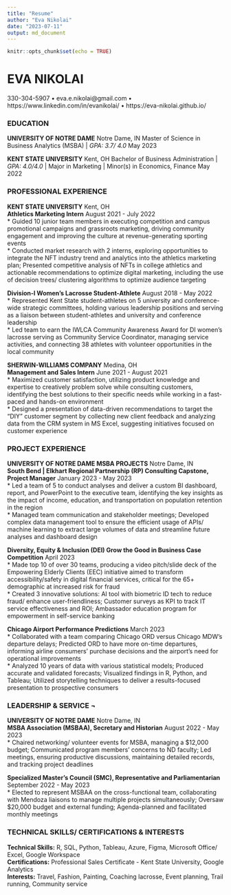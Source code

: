 ```yaml
---
title: "Resume"
author: "Eva Nikolai"
date: "2023-07-11"
output: md_document
---
```


```r
knitr::opts_chunk$set(echo = TRUE)
```

# EVA NIKOLAI 

330-304-5907 • eva.e.nikolai@gmail.com • https://www.linkedin.com/in/evanikolai/ • https://eva-nikolai.github.io/

### EDUCATION
**UNIVERSITY OF NOTRE DAME** 	Notre Dame, IN 
Master of Science in Business Analytics (MSBA) | *GPA: 3.7/ 4.0* 	May 2023

**KENT STATE UNIVERSITY**	Kent, OH
Bachelor of Business Administration | *GPA: 4.0/4.0* | Major in Marketing | Minor(s) in Economics, Finance	May 2022
  
### PROFESSIONAL EXPERIENCE
**KENT STATE UNIVERSITY** 	Kent, OH <br>
**Athletics Marketing Intern** 	August 2021 - July 2022 <br>
*	Guided 10 junior team members in executing competition and campus promotional campaigns and grassroots marketing, driving community engagement and improving the culture at revenue-generating sporting events <br>
*	Conducted market research with 2 interns, exploring opportunities to integrate the NFT industry trend and analytics into the athletics marketing plan; Presented competitive analysis of NFTs in college athletics and actionable recommendations to optimize digital marketing, including the use of decision trees/ clustering algorithms to optimize audience targeting

**Division-I Women's Lacrosse Student-Athlete** 	August 2018 - May 2022 <br>
*	Represented Kent State student-athletes on 5 university and conference-wide strategic committees, holding various leadership positions and serving as a liaison between student-athletes and university and conference leadership  <br>
*	Led team to earn the IWLCA Community Awareness Award for DI women’s lacrosse serving as Community Service Coordinator, managing service activities, and connecting 38 athletes with volunteer opportunities in the local community

**SHERWIN-WILLIAMS COMPANY** 	Medina, OH <br>
**Management and Sales Intern** 	June 2021 - August 2021 <br>
*	Maximized customer satisfaction, utilizing product knowledge and expertise to creatively problem solve while consulting customers, identifying the best solutions to their specific needs while working in a fast-paced and hands-on environment  <br>
*	Designed a presentation of data-driven recommendations to target the "DIY" customer segment by collecting new client feedback and analyzing data from the CRM system in MS Excel, suggesting initiatives focused on customer experience 

### PROJECT EXPERIENCE
**UNIVERSITY OF NOTRE DAME MSBA PROJECTS**							 Notre Dame, IN <br>
**South Bend | Elkhart Regional Partnership (RP) Consulting Capstone, Project Manager**              January 2023 - May 2023 <br>
* Led a team of 5 to conduct analyses and deliver a custom BI dashboard, report, and PowerPoint to the executive team, identifying the key insights as the impact of income, education, and transportation on population retention in the region <br>
* Managed team communication and stakeholder meetings; Developed complex data management tool to ensure the efficient usage of APIs/ machine learning to extract large volumes of data and streamline future analyses and dashboard design

**Diversity, Equity & Inclusion (DEI) Grow the Good in Business Case Competition**	 	         	         April 2023 <br>
* Made top 10 of over 30 teams, producing a video pitch/slide deck of the Empowering Elderly Clients (EEC) initiative aimed to transform accessibility/safety in digital financial services, critical for the 65+ demographic at increased risk for fraud <br>
* Created 3 innovative solutions: AI tool with biometric ID tech to reduce fraud/ enhance user-friendliness; Customer surveys as KPI to track IT service effectiveness and ROI; Ambassador education program for empowerment in self-service banking

**Chicago Airport Performance Predictions**						       		       March 2023 <br>
* Collaborated with a team comparing Chicago ORD versus Chicago MDW’s departure delays; Predicted ORD to have more on-time departures, informing airline consumers’ purchase decisions and the airport’s need for operational improvements <br>
* Analyzed 10 years of data with various statistical models; Produced accurate and validated forecasts; Visualized findings in R, Python, and Tableau; Utilized storytelling techniques to deliver a results-focused presentation to prospective consumers

### LEADERSHIP & SERVICE ¬
**UNIVERSITY OF NOTRE DAME**									 Notre Dame, IN <br>
**MSBA Association (MSBAA), Secretary and Historian**					              August 2022 - May 2023 <br>
* Chaired networking/ volunteer events for MSBA, managing a $12,000 budget; Communicated program members’ concerns to ND faculty; Led meetings, ensuring productive discussions, maintaining detailed records, and tracking project deadlines

**Specialized Master’s Council (SMC), Representative and Parliamentarian**    	    	        September 2022 - May 2023 <br>
* Elected to represent MSBAA on the cross-functional team, collaborating with Mendoza liaisons to manage multiple projects simultaneously; Oversaw $20,000 budget and external funding; Agenda-planned and facilitated monthly meetings

### TECHNICAL SKILLS/ CERTIFICATIONS & INTERESTS 
**Technical Skills:** R, SQL, Python, Tableau, Azure, Figma, Microsoft Office/ Excel, Google Workspace <br>
**Certifications:**  Professional Sales Certificate - Kent State University, Google Analytics <br>
**Interests:** Travel, Fashion, Painting, Coaching lacrosse, Event planning, Trail running, Community service 
